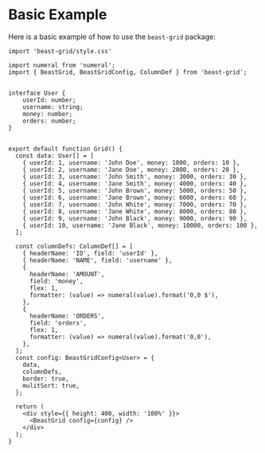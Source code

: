 # Basic Example

Here is a basic example of how to use the `beast-grid` package:

```tsx
import 'beast-grid/style.css'

import numeral from 'numeral';
import { BeastGrid, BeastGridConfig, ColumnDef } from 'beast-grid';


interface User {
    userId: number;
    username: string;
    money: number;
    orders: number;
}


export default function Grid() {
  const data: User[] = [
    { userId: 1, username: 'John Doe', money: 1000, orders: 10 },
    { userId: 2, username: 'Jane Doe', money: 2000, orders: 20 },
    { userId: 3, username: 'John Smith', money: 3000, orders: 30 },
    { userId: 4, username: 'Jane Smith', money: 4000, orders: 40 },
    { userId: 5, username: 'John Brown', money: 5000, orders: 50 },
    { userId: 6, username: 'Jane Brown', money: 6000, orders: 60 },
    { userId: 7, username: 'John White', money: 7000, orders: 70 },
    { userId: 8, username: 'Jane White', money: 8000, orders: 80 },
    { userId: 9, username: 'John Black', money: 9000, orders: 90 },
    { userId: 10, username: 'Jane Black', money: 10000, orders: 100 },
  ];

  const columnDefs: ColumnDef[] = [
    { headerName: 'ID', field: 'userId' },
    { headerName: 'NAME', field: 'username' },
    {
      headerName: 'AMOUNT',
      field: 'money',
      flex: 1,
      formatter: (value) => numeral(value).format('0,0 $'),
    },
    {
      headerName: 'ORDERS',
      field: 'orders',
      flex: 1,
      formatter: (value) => numeral(value).format('0,0'),
    },
  ];
  const config: BeastGridConfig<User> = {
    data,
    columnDefs,
    border: true,
    mulitSort: true,
  };

  return (
    <div style={{ height: 400, width: '100%' }}>
      <BeastGrid config={config} />
    </div>
  );
}
```


<BasicExample />

